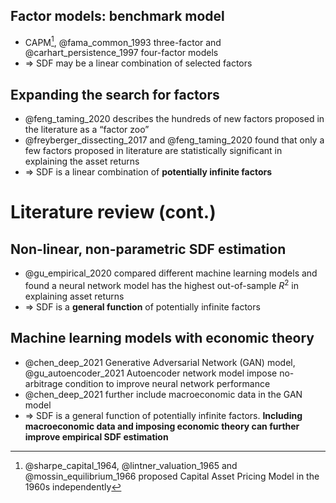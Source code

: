 ## Factor models: benchmark model
  - CAPM^[@sharpe_capital_1964, @lintner_valuation_1965 and
    @mossin_equilibrium_1966 proposed Capital Asset Pricing
    Model in the 1960s independently],
    @fama_common_1993 three-factor and
    @carhart_persistence_1997 four-factor models
  - $\Rightarrow$ SDF may be a linear combination of selected factors

## Expanding the search for factors
  - @feng_taming_2020 describes the hundreds of new factors
    proposed in the literature as a "factor zoo"
  - @freyberger_dissecting_2017 and @feng_taming_2020 found
    that only a few factors proposed in literature are
    statistically significant in explaining the asset
    returns
  - $\Rightarrow$ SDF is a linear combination of
    **potentially infinite factors**

# Literature review (cont.)

## Non-linear, non-parametric SDF estimation
  - @gu_empirical_2020 compared different machine learning
    models and found a neural network model has the highest
    out-of-sample $R^2$ in explaining asset returns
  - $\Rightarrow$ SDF is a **general function** of potentially
    infinite factors

## Machine learning models with economic theory
  - @chen_deep_2021 Generative Adversarial Network (GAN)
    model, @gu_autoencoder_2021 Autoencoder network model
    impose no-arbitrage condition to improve neural network
    performance
  - @chen_deep_2021 further include macroeconomic data in
    the GAN model  
  - $\Rightarrow$ SDF is a general function of potentially
    infinite factors. **Including macroeconomic data and
    imposing economic theory
    can further improve empirical SDF estimation**
